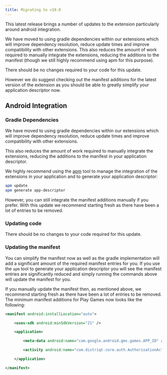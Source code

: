 ```yaml
---
title: Migrating to v10.0
---
```




This latest release brings a number of updates to the extension particularly around android integration. 

We have moved to using gradle dependencies within our extensions which will improve dependency resolution, reduce update times and improve compatibility with other extensions.
This also reduces the amount of work required to manually integrate the extensions, reducing the additions to the manifest (though we still highly recommend using apm for this purpose).

There should be no changes required to your code for this update.

However we do suggest checking out the manifest additions for the latest version of the extension as you should be able to greatly simplify your application descriptor now.



## Android Integration 

### Gradle Dependencies

We have moved to using gradle dependencies within our extensions which will improve dependency resolution, reduce update times and improve compatibility with other extensions.

This also reduces the amount of work required to manually integrate the extensions, reducing the additions to the manifest in your application descriptor.

We highly recommend using the [apm](https://airnativeextensions.com/docs/using-apm) tool to manage the integration of the extensions in your application and to generate your application descriptor:

```bash
apm update
apm generate app-descriptor
```

However, you can still integrate the manifest additions manually if you prefer. With this update we recommend starting fresh as there have been a lot of entries to be removed.



### Updating code 

There should be no changes to your code required for this update.


### Updating the manifest 

You can simplify the manifest now as well as the gradle implementation will add a significant amount of the required manifest entries for you. 
If you use the `apm` tool to generate your application descriptor you will see the manifest entries are significantly reduced and simply running the commands above will update the manifest for you.

If you manually update the manifest then, as mentioned above, we recommend starting fresh as there have been a lot of entries to be removed.
The minimum manifest additions for Play Games now looks like the following:

```xml
<manifest android:installLocation="auto">

	<uses-sdk android:minSdkVersion="21" />

	<application>

        <meta-data android:name="com.google.android.gms.games.APP_ID" android:value="\u003XXXXXXXXXXXX" />

		<activity android:name="com.distriqt.core.auth.AuthorisationActivity" android:theme="@android:style/Theme.Translucent.NoTitleBar" android:exported="false" />

	</application>

</manifest>
```

